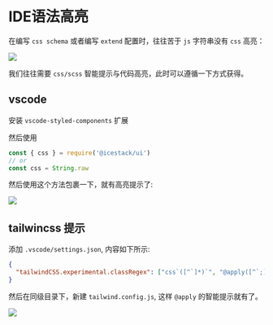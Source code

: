 # IDE语法高亮

在编写 `css schema` 或者编写 `extend` 配置时，往往苦于 `js` 字符串没有 `css` 高亮：

![](/syntax-highlight/before.png)

我们往往需要 `css/scss` 智能提示与代码高亮，此时可以遵循一下方式获得。

## vscode

安装 `vscode-styled-components` 扩展

然后使用

```js
const { css } = require('@icestack/ui')
// or
const css = String.raw
```

然后使用这个方法包裹一下，就有高亮提示了:

![](/syntax-highlight/after.png)

## tailwincss 提示

添加 `.vscode/settings.json`, 内容如下所示:

```json
{
  "tailwindCSS.experimental.classRegex": ["css`([^`]*)`", "@apply([^`;]*)"]
}
```

然后在同级目录下，新建 `tailwind.config.js`, 这样 `@apply` 的智能提示就有了。

![](/syntax-highlight/hint.png)